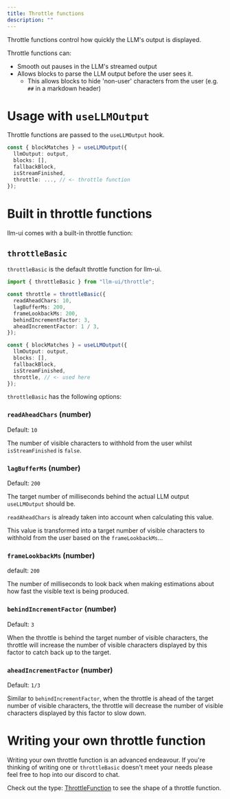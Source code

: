 ```yaml
---
title: Throttle functions
description: ""
---
```



Throttle functions control how quickly the LLM's output is displayed.

Throttle functions can:

- Smooth out pauses in the LLM's streamed output
- Allows blocks to parse the LLM output before the user sees it.
  - This allows blocks to hide 'non-user' characters from the user (e.g. `##` in a markdown header)

# Usage with `useLLMOutput`

Throttle functions are passed to the `useLLMOutput` hook.

```ts
const { blockMatches } = useLLMOutput({
  llmOutput: output,
  blocks: [],
  fallbackBlock,
  isStreamFinished,
  throttle: ..., // <- throttle function
});
```

# Built in throttle functions

llm-ui comes with a built-in throttle function:

## `throttleBasic`

`throttleBasic` is the default throttle function for llm-ui.

```ts
import { throttleBasic } from "llm-ui/throttle";

const throttle = throttleBasic({
  readAheadChars: 10,
  lagBufferMs: 200,
  frameLookbackMs: 200,
  behindIncrementFactor: 3,
  aheadIncrementFactor: 1 / 3,
});

const { blockMatches } = useLLMOutput({
  llmOutput: output,
  blocks: [],
  fallbackBlock,
  isStreamFinished,
  throttle, // <- used here
});
```

`throttleBasic` has the following options:

### `readAheadChars` (number)

Default: `10`

The number of visible characters to withhold from the user whilst `isStreamFinished` is `false`.

### `lagBufferMs` (number)

Default: `200`

The target number of milliseconds behind the actual LLM output `useLLMOutput` should be.

`readAheadChars` is already taken into account when calculating this value.

This value is transformed into a target number of visible characters to withhold from the user based on the `frameLookbackMs`...

### `frameLookbackMs` (number)

default: `200`

The number of milliseconds to look back when making estimations about how fast the visible text is being produced.

### `behindIncrementFactor` (number)

Default: `3`

When the throttle is behind the target number of visible characters, the throttle will increase the number of visible characters displayed by this factor to catch back up to the target.

### `aheadIncrementFactor` (number)

Default: `1/3`

Similar to `behindIncrementFactor`, when the throttle is ahead of the target number of visible characters, the throttle will decrease the number of visible characters displayed by this factor to slow down.

# Writing your own throttle function

Writing your own throttle function is an advanced endeavour. If you're thinking of writing one or `throttleBasic` doesn't meet your needs please feel free to hop into our discord to chat.

Check out the type: [ThrottleFunction](https://github.com/llm-ui-kit/llm-ui/blob/main/packages/react/src/core/useLLMOutput/types.ts) to see the shape of a throttle function.
